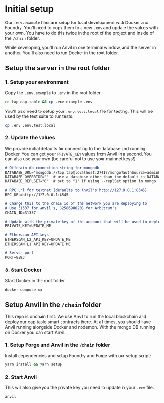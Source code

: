 
# Initial setup

Our `.env.example` files are setup for local development with Docker and Foundry. You'll need to copy them to a new `.env` and update the values with your own. You have to do this twice in the root of the project and inside of the `/chain` folder.

While developing, you'll run Anvil in one terminal window, and the server in another. You'll also need to run Docker in the root folder.

## Setup the server in the root folder

<Steps>

### 1. Setup your environment

Copy the `.env.example` to `.env` in the root folder

```bash
cd tap-cap-table && cp .env.example .env
```

You'll also need to setup your `.env.test.local` file for testing. This will be used by the test suite to run tests. 

```bash
cp .env .env.test.local
```

### 2. Update the values

We provide initial defaults for connecting to the database and running Docker. You can get your `PRIVATE_KEY` values from Anvil in a second. You can also use your own (be careful not to use your mainnet keys!)

````md filename=".env"
# Offchain db connection string for mongodb
DATABASE_URL="mongodb://tap:tap@localhost:27017/mongo?authSource=admin&retryWrites=true&w=majority"
DATABASE_OVERRIDE=""  # use a database other than the default in DATABASE_URL
DATABASE_REPLSET="0"  # set to "1" if using --replSet option in mongo. this allows transactions

# RPC url for testnet (defaults to Anvil's http://127.0.0.1:8545)
RPC_URL=http://127.0.0.1:8545

# Change this to the chain id of the network you are deploying to
# Use 31337 for Anvil's, 32586980208 for Arbitrum's
CHAIN_ID=31337

# Update with the private key of the account that will be used to deploy the contracts
PRIVATE_KEY=UPDATE_ME

# Etherscan API keys
ETHERSCAN_L2_API_KEY=UPDATE_ME
ETHERSCAN_L1_API_KEY=UPDATE_ME

# Server port
PORT=8293
````

### 3. Start Docker

Start Docker in the root folder

```bash
docker compose up
```

</Steps>

## Setup Anvil in the `/chain` folder

This repo is onchain first. We use Anvil to run the local blockchain and deploy our cap table smart contracts there. At all times, you should have Anvil running alongside Docker and nodemon. With the mongo DB running on Docker you can start Anvil.

<Steps>

### 1. Setup Forge and Anvil in the `/chain` folder

Install dependencies and setup Foundry and Forge with our setup script:

```bash
yarn install && yarn setup
```

### 2. Start Anvil

This will also give you the private key you need to update in your `.env` file.

```bash
anvil
```

</Steps>